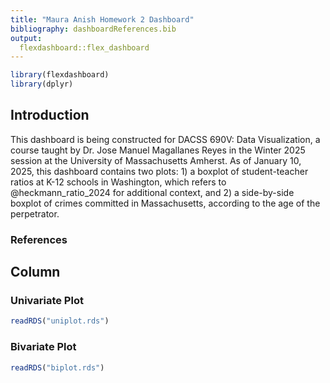 ```yaml
---
title: "Maura Anish Homework 2 Dashboard"
bibliography: dashboardReferences.bib
output: 
  flexdashboard::flex_dashboard
---
```


```r
library(flexdashboard)
library(dplyr)
```

## Introduction {.sidebar}
This dashboard is being constructed for DACSS 690V: Data Visualization, a course taught by Dr. Jose Manuel Magallanes Reyes in the Winter 2025 session at the University of Massachusetts Amherst. As of January 10, 2025, this dashboard contains two plots: 1) a boxplot of student-teacher ratios at K-12 schools in Washington, which refers to @heckmann_ratio_2024 for additional context, and 2) a side-by-side boxplot of crimes committed in Massachusetts, according to the age of the perpetrator.

### References
<div id="refs"></div>

## Column {.tabset .tabset-fade}

### Univariate Plot
```r
readRDS("uniplot.rds")
```

### Bivariate Plot
```r
readRDS("biplot.rds")
```
